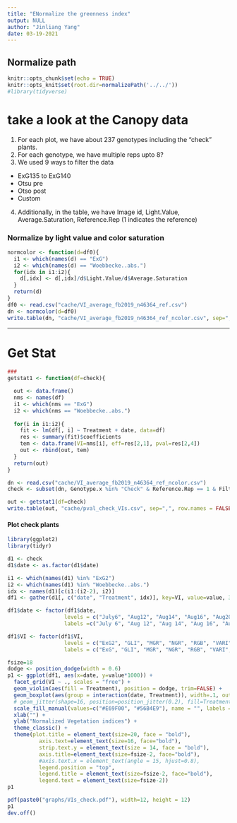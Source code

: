 ```yaml
---
title: "ENormalize the greenness index"
output: NULL
author: "Jinliang Yang"
date: 03-19-2021
---
```


## Normalize path
```r
knitr::opts_chunk$set(echo = TRUE) 
knitr::opts_knit$set(root.dir=normalizePath('../../')) 
#library(tidyverse)
```


# take a look at the Canopy data

1. For each plot, we have about 237 genotypes including the "check" plants.
2. For each genotype, we have multiple reps upto 8?
3. We used 9 ways to filter the data
- ExG135 to ExG140
- Otsu pre
- Otso post
- Custom
4. Additionally, in the table, we have Image id, Light.Value, Average.Saturation, 
Reference.Rep (1 indicates the reference)


### Normalize by light value and color saturation

```r
normcolor <- function(d=df0){
  i1 <- which(names(d) == "ExG")
  i2 <- which(names(d) == "Woebbecke..abs.")
  for(idx in i1:i2){
    d[,idx] <- d[,idx]/d$Light.Value/d$Average.Saturation
  }
  return(d)
}
df0 <- read.csv("cache/VI_average_fb2019_n46364_ref.csv")
dn <- normcolor(d=df0)
write.table(dn, "cache/VI_average_fb2019_n46364_ref_ncolor.csv", sep=",", row.names=FALSE, quote=FALSE)

```


------------------------------------

# Get Stat

```r
###
getstat1 <- function(df=check){

  out <- data.frame()
  nms <- names(df)
  i1 <- which(nms == "ExG")
  i2 <- which(nms == "Woebbecke..abs.")
  
  for(i in i1:i2){
    fit <- lm(df[, i] ~ Treatment + date, data=df)
    res <- summary(fit)$coefficients
    tem <- data.frame(VI=nms[i], eff=res[2,1], pval=res[2,4])
    out <- rbind(out, tem)
  }
  return(out)
}

dn <- read.csv("cache/VI_average_fb2019_n46364_ref_ncolor.csv") 
check <- subset(dn, Genotype.x %in% "Check" & Reference.Rep == 1 & Filter.Type %in% "ExG 131")

out <- getstat1(df=check)
write.table(out, "cache/pval_check_VIs.csv", sep=",", row.names = FALSE, quote=FALSE)
```


#### Plot check plants

```r
library(ggplot2)
library(tidyr)

d1 <- check
d1$date <- as.factor(d1$date)

i1 <- which(names(d1) %in% "ExG2")
i2 <- which(names(d1) %in% "Woebbecke..abs.")
idx <- names(d1)[c(i1:(i2-2), i2)]
df1 <- gather(d1[, c("date", "Treatment", idx)], key=VI, value=value, 3:10)

df1$date <- factor(df1$date, 
                  levels = c("July6", "Aug12", "Aug14", "Aug16", "Aug20", "Aug22", "Aug23", "Aug26", "Aug30",  "Sept1", "Sept3", "Sept5"),
                  labels =c("July 6", "Aug 12", "Aug 14", "Aug 16", "Aug 20", "Aug 22", "Aug 23", "Aug 26", "Aug 30",  "Sept 1", "Sept 3", "Sept 5"))

df1$VI <- factor(df1$VI, 
                  levels = c("ExG2", "GLI", "MGR", "NGR", "RGB", "VARI", "VEG", "Woebbecke..abs."),
                  labels = c("ExG", "GLI", "MGR", "NGR", "RGB", "VARI", "VEG", "Woebbecke"))

fsize=18
dodge <- position_dodge(width = 0.6)
p1 <- ggplot(df1, aes(x=date, y=value*1000)) +
  facet_grid(VI ~ ., scales = "free") +
  geom_violin(aes(fill = Treatment), position = dodge, trim=FALSE) + 
  geom_boxplot(aes(group = interaction(date, Treatment)), width=.1, outlier.colour=NA, position = dodge) +
  # geom_jitter(shape=16, position=position_jitter(0.2), fill=Treatment) + 
  scale_fill_manual(values=c("#E69F00", "#56B4E9"), name = "", labels = c("+N", "-N")) +
  xlab("") +
  ylab("Normalized Vegetation indices") +
  theme_classic() +
  theme(plot.title = element_text(size=20, face = "bold"), 
          axis.text=element_text(size=16, face="bold"),
          strip.text.y = element_text(size = 14, face = "bold"),
          axis.title=element_text(size=fsize-2, face="bold"),
          #axis.text.x = element_text(angle = 15, hjust=0.8),
          legend.position = "top", 
          legend.title = element_text(size=fsize-2, face="bold"),
          legend.text = element_text(size=fsize-2))
p1

```


```r
pdf(paste0("graphs/VIs_check.pdf"), width=12, height = 12)
p1
dev.off()
```



